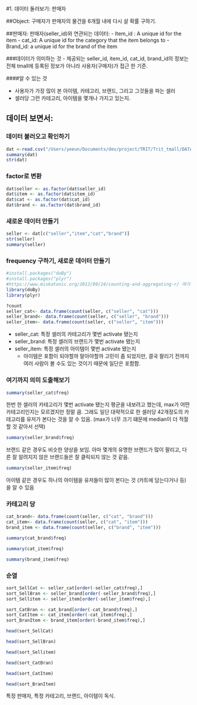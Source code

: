 #1. 데이터 둘러보기: 판매자

##Object:
구매자가 판매자의 물건을 6개월 내에 다시 살 확률 구하기.

##판매자:
판매자(seller_id)와 연관되는 데이터:
- Item_id : A unique id for the item
- cat_id: A unique id for the category that the item belongs to
- Brand_id: a unique id for the brand of the item 

###데이터가 의미하는 것
- 제공되는 seller_id, item_id, cat_id, brand_id의 정보는 전체 tmall에 등록된 정보가 아니라 사용자(구매자)가 접근 한 기준. 

####알 수 있는 것

- 사용자가 가장 많이 본 아이템, 카테고리, 브랜드, 그리고 그것들을 파는 셀러
- 셀러당 그런 카테고리, 아이템을 몇개나 가지고 있는지. 

## 데이터 보면서:
### 데이터 불러오고 확인하기
```r
dat <-read.csv("/Users/yeeun/Documents/dev/project/TRIT/Trit_tmall/DATA/user_log_format1.csv")
summary(dat)
str(dat)
```

### factor로 변환
```r
dat$seller <- as.factor(dat$seller_id)
dat$item <- as.factor(dat$item_id)
dat$cat <- as.factor(dat$cat_id)
dat$brand <- as.factor(dat$brand_id)
```

### 새로운 데이터 만들기 
```r
seller <- dat[c("seller","item","cat","brand")]
str(seller)
summary(seller)
```

### frequency 구하기, 새로운 데이터 만들기 
```r
#install.packages("doBy")
#install.packages("plyr")
#https://www.miskatonic.org/2012/09/24/counting-and-aggregating-r/ 여기에서 설명 봄
library(doBy)
library(plyr)

?count
seller_cat<- data.frame(count(seller, c("seller", "cat")))
seller_brand<- data.frame(count(seller, c("seller", "brand")))
seller_item<- data.frame(count(seller, c("seller", "item")))
```
- seller_cat: 특정 셀러의 카테고리가 몇번 activate 됐는지  
- seller_brand: 특정 셀러의 브랜드가 몇번 activate 됐는지
- seller_item: 특정 셀러의 아이템이 몇번 activate 됐는지
  - 아이템은 포함이 되야할까 말아야할까 고민이 좀 되었지만, 결국 팔리기 전까지 여러 사람이 볼 수도 있는 것이기 때문에 일단은 포함함. 

### 여기까지 의미 도출해보기
```r
summary(seller_cat$freq)
```
한번 한 셀러의 카테고리가 몇번 activate 됐는지 평균을 내보려고 했는데, max가 어떤 카테고리인지는 모르겠지만 정말 큼. 그래도 일단 대략적으로 한 셀러당 42개정도의 카테고리를 유저가 본다는 것을 알 수 있음. (max가 너무 크기 떄문에 median이 더 적절할 것 같아서 선택)

```r
summary(seller_brand$freq)
```
브랜드 같은 경우도 비슷한 양상을 보임. 아마 몇개의 유명한 브랜드가 많이 팔리고, 다른 잘 알려지지 않은 브랜드들은 잘 클릭되지 않는 것 같음. 
```r
summary(seller_item$freq)
```
아이템 같은 경우도 하나의 아이템을 유저들이 많이 본다는 것 (카트에 담는다거나 등) 을 알 수 있음 


### 카테고리 당
```r
cat_brand<- data.frame(count(seller, c("cat", "brand")))
cat_item<- data.frame(count(seller, c("cat", "item")))
brand_item <- data.frame(count(seller, c("brand", "item")))

summary(cat_brand$freq)
```

```r
summary(cat_item$freq)
```

```r
summary(brand_item$freq)
```

### 순열
```r
sort_SellCat <- seller_cat[order(-seller_cat$freq),] 
sort_SellBran <- seller_brand[order(-seller_brand$freq),] 
sort_Sellitem <- seller_item[order(-seller_item$freq),] 

sort_CatBran <- cat_brand[order(-cat_brand$freq),] 
sort_CatItem <- cat_item[order(-cat_item$freq),] 
sort_BranItem <- brand_item[order(-brand_item$freq),] 

head(sort_SellCat)
```

```r
head(sort_SellBran)
```

```r
head(sort_Sellitem)
```

```r
head(sort_CatBran)
```

```r
head(sort_CatItem)
```

```r
head(sort_BranItem)
```

특정 판매자, 특정 카테고리, 브랜드, 아이템이 독식. 








